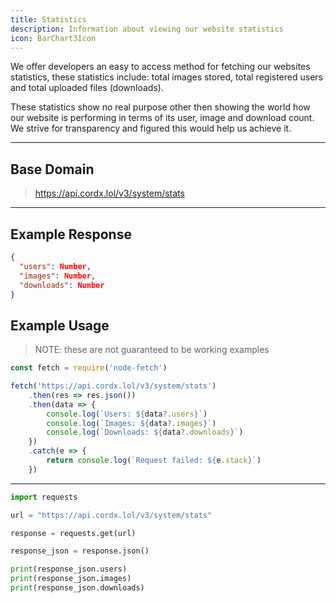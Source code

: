 ```yaml
---
title: Statistics
description: Information about viewing our website statistics
icon: BarChart3Icon
---
```



We offer developers an easy to access method for fetching our
websites statistics, these statistics include: total images stored,
total registered users and total uploaded files (downloads).

These statistics show no real purpose other then showing the world
how our website is performing in terms of its user, image and download
count. We strive for transparency and figured this would help us achieve it.

---

## Base Domain

> https://api.cordx.lol/v3/system/stats

---

## Example Response

```json title="200 | OK"
{
  "users": Number,
  "images": Number,
  "downloads": Number
}
```

## Example Usage

> NOTE: these are not guaranteed to be working examples

```js title="Javascript | node-fetch"
const fetch = require('node-fetch')

fetch('https://api.cordx.lol/v3/system/stats')
    .then(res => res.json())
    .then(data => {
        console.log(`Users: ${data?.users}`)
        console.log(`Images: ${data?.images}`)
        console.log(`Downloads: ${data?.downloads}`)
    })
    .catch(e => {
        return console.log(`Request failed: ${e.stack}`)
    })
```

---

```python title="Python | requests"
import requests

url = "https://api.cordx.lol/v3/system/stats"

response = requests.get(url)

response_json = response.json()

print(response_json.users)
print(response_json.images)
print(response_json.downloads)
```
